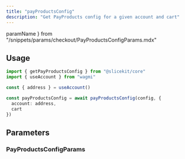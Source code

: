```yaml
---
title: "payProductsConfig"
description: "Get PayProducts config for a given account and cart"
---
```



  paramName
} from "/snippets/params/checkout/PayProductsConfigParams.mdx"

## Usage

```ts
import { getPayProductsConfig } from "@slicekit/core"
import { useAccount } from "wagmi"

const { address } = useAccount()

const payProductsConfig = await payProductsConfig(config, {
  account: address,
  cart
})
```

<ActionHookNote paramName="usePayProductsConfig" />

## Parameters

<WagmiConfigParams />
<GenericParam paramName={paramName} />

### PayProductsConfigParams

<PayProductsConfigParams />
